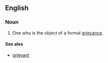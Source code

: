==English==

===Noun===
{{en-noun}}

# One who is the object of a formal [[grievance]].

====See also====
* [[grievant]]